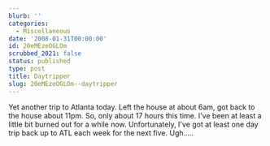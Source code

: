 ```yaml
---
blurb: ''
categories:
  - Miscellaneous
date: '2008-01-31T00:00:00'
id: 20eMEzeOGLOm
scrubbed_2021: false
status: published
type: post
title: Daytripper
slug: 20eMEzeOGLOm--daytripper
---
```


Yet another trip to Atlanta today. Left the house at about 6am, got
back to the house about 11pm. So, only about 17 hours this time.
I've been at least a little bit burned out for a while now.
Unfortunately, I've got at least one day trip back up to ATL each
week for the next five. Ugh.....
